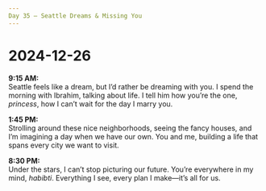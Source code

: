```yaml
---
Day 35 – Seattle Dreams & Missing You
---
```


# 2024-12-26

**9:15 AM:**  
Seattle feels like a dream, but I’d rather be dreaming with you. I spend the morning with Ibrahim, talking about life. I tell him how you’re the one, *princess*, how I can’t wait for the day I marry you.

**1:45 PM:**  
Strolling around these nice neighborhoods, seeing the fancy houses, and I’m imagining a day when we have our own. You and me, building a life that spans every city we want to visit.

**8:30 PM:**  
Under the stars, I can’t stop picturing our future. You’re everywhere in my mind, *habibti*. Everything I see, every plan I make—it’s all for us.

